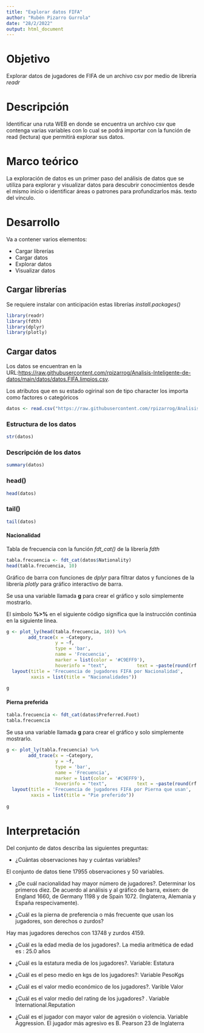 ---
title: "Explorar datos FIFA"
author: "Rubén Pizarro Gurrola"
date: "28/2/2022"
output: html_document
---

# Objetivo

Explorar datos de jugadores de FIFA de un archivo csv por medio de librería *readr*

# Descripción

Identificar una ruta WEB en donde se encuentra un archivo csv que contenga varias variables con lo cual se podrá importar con la función de read (lectura) que permitirá explorar sus datos.

# Marco teórico

La exploración de datos es un primer paso del análisis de datos que se utiliza para explorar y visualizar datos para descubrir conocimientos desde el mismo inicio o identificar áreas o patrones para profundizarlos más. texto del vínculo.

# Desarrollo

Va a contener varios elementos:

-   Cargar librerías
-   Cargar datos
-   Explorar datos
-   Visualizar datos

## Cargar librerías

Se requiere instalar con anticipación estas librerías *install.packages()*

```{r message=FALSE, warning=FALSE}
library(readr)
library(fdth)
library(dplyr)
library(plotly)

```

## Cargar datos

Los datos se encuentran en la URL:<https://raw.githubusercontent.com/rpizarrog/Analisis-Inteligente-de-datos/main/datos/datos.FIFA.limpios.csv>.

Los atributos que en su estado ogirinal son de tipo character los importa como factores o categóricos

```{r}
datos <- read.csv("https://raw.githubusercontent.com/rpizarrog/Analisis-Inteligente-de-datos/main/datos/datos.FIFA.limpios.csv", stringsAsFactors = TRUE)
```

### Estructura de los datos

```{r}
str(datos)

```

### Descripción de los datos

```{r}
summary(datos)

```

### head()

```{r}
head(datos)

```

### tail()

```{r}
tail(datos)

```

#### Nacionalidad

Tabla de frecuencia con la función *fdt_cat()* de la librería *fdth*

```{r}

tabla.frecuencia <- fdt_cat(datos$Nationality)
head(tabla.frecuencia, 10)


```

Gráfico de barra con funciones de *dplyr* para filtrar datos y funciones de la librería *plotly* para gráfico interactivo de barra.

Se usa una variable llamada **g** para crear el gráfico y solo simplemente mostrarlo.

El símbolo **%\>%** en el siguiente código significa que la instrucción continúa en la siguiente linea.

```{r}
g <- plot_ly(head(tabla.frecuencia, 10)) %>% 
        add_trace(x = ~Category, 
                  y = ~f, 
                  type = 'bar', 
                  name = 'Frecuencia',
                  marker = list(color = '#C9EFF9'),
                  hoverinfo = "text",           text = ~paste(round(rf * 100, 2), "%")) %>%
  layout(title = 'Frecuencia de jugadores FIFA por Nacionalidad', 
         xaxis = list(title = "Nacionalidades"))
  
g

```

#### Pierna preferida

```{r}

tabla.frecuencia <- fdt_cat(datos$Preferred.Foot)
tabla.frecuencia


```

Se usa una variable llamada **g** para crear el gráfico y solo simplemente mostrarlo.

```{r}
g <- plot_ly(tabla.frecuencia) %>% 
        add_trace(x = ~Category, 
                  y = ~f, 
                  type = 'bar', 
                  name = 'Frecuencia',
                  marker = list(color = '#C9EFF9'),
                  hoverinfo = "text",           text = ~paste(round(rf * 100, 2), "%")) %>%
  layout(title = 'Frecuencia de jugadores FIFA por Pierna que usan', 
         xaxis = list(title = "Pie preferido"))
  
g

```

#### 

# Interpretación 

Del conjunto de datos describa las siguientes preguntas:

-   ¿Cuántas observaciones hay y cuántas variables?

El conjunto de datos tiene 17955 observaciones y 50 variables.

-   ¿De cuál nacionalidad hay mayor número de jugadores?. Determinar los primeros diez. De acuerdo al análisis y al gráfico de barra, exisen: de England 1660, de Germany 1198 y de Spain 1072. (Inglaterra, Alemania y España respecivamente).

```{=html}
<!-- -->
```
-   ¿Cuál es la pierna de preferencia o más frecuente que usan los jugadores, son derechos o zurdos?

Hay mas jugadores derechos con 13748 y zurdos 4159.

-   ¿Cuál es la edad media de los jugadores?. La media aritmética de edad es : 25.0 años

-   ¿Cuál es la estatura media de los jugadores?. Variable: Estatura

-   ¿Cuál es el peso medio en kgs de los jugadores?: Variable PesoKgs

-   ¿Cuál es el valor medio económico de los jugadores?. Varible Valor

-   ¿Cuál es el valor medio del rating de los jugadores? . Variable International.Reputation

-   ¿Cuál es el jugador con mayor valor de agresión o violencia. Variable Aggression. El jugador más agresivo es B. Pearson 23 de Inglaterra
